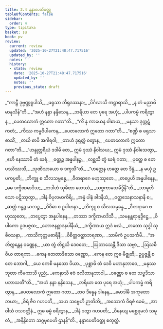```yaml
---
title: 2.4 နန္ဒာပေတိဝတ္ထု
tableOfContents: false
sidebar:
  order: 4
type: tipitaka
basket: su
book: pv
review:
  current: review
  updated: '2025-10-27T21:48:47.717516'
  updated_by: ''
  notes: ''
  history:
  - state: review
    date: '2025-10-27T21:48:47.717516'
    updated_by: ''
    notes: ''
    previous_state: draft
---
```



<ReviewStatus review={frontmatter.review} showDetails={true} />

<HypothesisAnnotation frontmatter={frontmatter} />

<DynamicBreadcrumb />

<Division number="168" book="pv" e="ch" v="19" p="144">

<Paragraph number="187" type="verses" book="pv">
_“ကာဠီ ဒုဗ္ဗဏ္ဏရူပါသိ,_  
_ဖရုသာ ဘီရုဒဿနာ;_  
_ပိင်္ဂလာသိ ကဠာရာသိ,_  
_န တံ မညာမိ မာနုသိန်”တိ._  

</Paragraph>

</Division>
<Division number="169" book="pv" e="ch" v="19" p="144">

<Paragraph number="188" type="verses" book="pv">
_“အဟံ နန္ဒာ နန္ဒိသေန,_  
_ဘရိယာ တေ ပုရေ အဟုံ;_  
_ပါပကမ္မံ ကရိတွာန,_  
_ပေတလောကံ ဣတော ဂတာ”တိ._  

</Paragraph>

</Division>
<Division number="170" book="pv" e="ch" v="19" p="145">

<Paragraph number="189" type="verses" book="pv">
_“ကိံ နု ကာယေန ဝါစာယ,_  
_မနသာ ဒုက္ကဋံ ကတံ;_  
_ကိဿ ကမ္မဝိပါကေန,_  
_ပေတလောကံ ဣတော ဂတာ”တိ._  

</Paragraph>

</Division>
<Division number="171" book="pv" e="ch" v="19" p="145">

<Paragraph number="190" type="verses" book="pv">
_“စဏ္ဍီ စ ဖရုသာ စာသိံ,_  
_တယိ စာပိ အဂါရဝါ;_  
_တာဟံ ဒုရုတ္တံ ဝတွာန,_  
_ပေတလောကံ ဣတော ဂတာ”တိ._  

</Paragraph>

</Division>
<Division number="172" book="pv" e="ch" v="19" p="145">

<Paragraph number="191" book="pv">
_“ဟန္ဒုတ္တရီယံ ဒဒါမိ တေ,_  
ဣမံ ဒုဿံ နိဝါသယ;_  
ဣမံ ဒုဿံ နိဝါသေတွာ,_  
_ဧဟိ နေဿာမိ တံ ဃရံ._  

</Paragraph>

</Division>
<Division number="173" book="pv" e="ch" v="19" p="145">

<Paragraph number="192" type="verses" book="pv">
_ဝတ္ထဉ္စ အန္နပါနဉ္စ,_  
_လစ္ဆသိ တွံ ဃရံ ဂတာ;_  
_ပုတ္တေ စ တေ ပဿိဿသိ,_  
_သုဏိသာယော စ ဒက္ခသီ”တိ._  

</Paragraph>

</Division>
<Division number="174" book="pv" e="ch" v="19" p="145">

<Paragraph number="193" type="verses" book="pv">
_“ဟတ္ထေန ဟတ္ထေ တေ ဒိန္နံ,_  
_န မယှံ ဥပကပ္ပတိ;_  
_ဘိက္ခူ စ သီလသမ္ပန္နေ,_  
_ဝီတရာဂေ ဗဟုဿုတေ._  

</Paragraph>

</Division>
<Division number="175" book="pv" e="ch" v="19" p="145">

<Paragraph number="194" type="verses" book="pv">
_တပ္ပေဟိ အန္နပါနေန,_  
_မမ ဒက္ခိဏမာဒိသ;_  
_တဒါဟံ သုခိတာ ဟေဿံ,_  
_သဗ္ဗကာမသမိဒ္ဓိနီ”တိ._  

</Paragraph>

</Division>
<Division number="176" book="pv" e="ch" v="19" p="145">

<Paragraph number="195" type="verses" book="pv">
_သာဓူတိ သော ပဋိဿုတွာ,_  
_ဒါနံ ဝိပုလမာကိရိ;_  
_အန္နံ ပါနံ ခါဒနီယံ,_  
_ဝတ္ထသေနာသနာနိ စ;_  
_ဆတ္တံ ဂန္ဓဉ္စ မာလဉ္စ,_  
_ဝိဝိဓာ စ ဥပါဟနာ._  

</Paragraph>

</Division>
<Division number="177" book="pv" e="ch" v="19" p="145">

<Paragraph number="196" type="verses" book="pv">
_ဘိက္ခူ စ သီလသမ္ပန္နေ,_  
_ဝီတရာဂေ ဗဟုဿုတေ;_  
_တပ္ပေတွာ အန္နပါနေန,_  
_တဿာ ဒက္ခိဏမာဒိသီ._  

</Paragraph>

</Division>
<Division number="178" book="pv" e="ch" v="19" p="145">

<Paragraph number="197" type="verses" book="pv">
_သမနန္တရာနုဒ္ဒိဋ္ဌေ,_  
_ဝိပါကော ဥဒပဇ္ဇထ;_  
_ဘောဇနစ္ဆာဒနပါနီယံ,_  
_ဒက္ခိဏာယ ဣဒံ ဖလံ._  

</Paragraph>

</Division>
<Division number="179" book="pv" e="ch" v="19" p="145">

<Paragraph number="198" type="verses" book="pv">
_တတော သုဒ္ဓါ သုစိဝသနာ,_  
_ကာသိကုတ္တမဓာရိနီ;_  
_ဝိစိတ္တဝတ္ထာဘရဏာ,_  
_သာမိကံ ဥပသင်္ကမိ._  

</Paragraph>

</Division>
<Division number="180" book="pv" e="ch" v="19" p="145">

<Paragraph number="199" type="verses" book="pv">
_“အဘိက္ကန္တေန ဝဏ္ဏေန,_  
_ယာ တွံ တိဋ္ဌသိ ဒေဝတေ;_  
_ဩဘာသေန္တီ ဒိသာ သဗ္ဗာ,_  
_ဩသဓီ ဝိယ တာရကာ._  

</Paragraph>

</Division>
<Division number="181" book="pv" e="ch" v="19" p="145">

<Paragraph number="200" type="verses" book="pv">
_ကေန တေတာဒိသော ဝဏ္ဏော,_  
_ကေန တေ ဣဓ မိဇ္ဈတိ;_  
ဥပ္ပဇ္ဇန္တိ စ တေ ဘောဂါ,_  
_ယေ ကေစိ မနသော ပိယာ._  

</Paragraph>

</Division>
<Division number="182" book="pv" e="ch" v="19" p="146">

<Paragraph number="201" type="verses" book="pv">
_ပုစ္ဆာမိ တံ ဒေဝိ မဟာနုဘာဝေ,_  
_မနုဿဘူတာ ကိမကာသိ ပုညံ;_  
_ကေနာသိ ဧဝံ ဇလိတာနုဘာဝါ,_  
_ဝဏ္ဏော စ တေ သဗ္ဗဒိသာ ပဘာသတီ”တိ._  

</Paragraph>

</Division>
<Division number="183" book="pv" e="ch" v="19" p="146">

<Paragraph number="202" type="verses" book="pv">
_“အဟံ နန္ဒာ နန္ဒိသေန,_  
_ဘရိယာ တေ ပုရေ အဟုံ;_  
_ပါပကမ္မံ ကရိတွာန,_  
_ပေတလောကံ ဣတော ဂတာ._  

</Paragraph>

</Division>
<Division number="184" book="pv" e="ch" v="19" p="146">

<Paragraph number="203" type="verses" book="pv">
_တဝ ဒိန္နေန ဒါနေန,_  
_မောဒါမိ အကုတောဘယာ;_  
_စိရံ ဇီဝ ဂဟပတိ,_  
_သဟ သဗ္ဗေဟိ ဉာတိဘိ;_  
_အသောကံ ဝိရဇံ ခေမံ,_  
_အာဝါသံ ဝသဝတ္တိနံ._  

</Paragraph>

</Division>
<Division number="185" book="pv" e="ch" v="19" p="146">

<Paragraph number="204" type="verses" book="pv">
ဣဓ ဓမ္မံ စရိတွာန,_  
_ဒါနံ ဒတွာ ဂဟပတိ;_  
_ဝိနေယျ မစ္ဆေရမလံ သမူလံ,_  
_အနိန္ဒိတော သဂ္ဂမုပေဟိ ဌာနန်”တိ._  


</Paragraph>
</Division>

<Paragraph number="205" type="center" book="pv">
နန္ဒာပေတိဝတ္ထု စတုတ္ထံ.
</Paragraph>